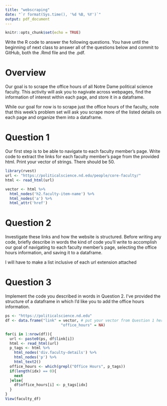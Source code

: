 ```yaml
---
title: "webscraping"
date: "`r format(Sys.time(), '%d %B, %Y')`"
output: pdf_document
---
```


```r
knitr::opts_chunk$set(echo = TRUE)
```

Write the R code to answer the following questions. You have until the beginning of next class to answer all of the questions below and commit to GitHub, both the .Rmd file and the .pdf.

# Overview

Our goal is to scrape the office hours of all Notre Dame political science faculty.  This activity will ask you to nagivate across webpages, find the information of interest within each page, and store it in a dataframe.

While our goal for now is to scrape just the office hours of the faculty, note that this week's problem set will ask you scrape more of the listed details on each page and organize them into a dataframe.

# Question 1

Our first step is to be able to navigate to each faculty member's page.  Write code to extract the links for each faculty member's page from the provided html.  Print your vector of strings.  There should be 50.

```r
library(rvest)
url <- "https://politicalscience.nd.edu/people/core-faculty/"
html <- read_html(url)

vector <- html %>% 
  html_nodes('h2.faculty-item-name') %>% 
  html_nodes('a') %>% 
  html_attr('href')
```

# Question 2

Investigate these links and how the website is structured.  Before writing any code, briefly describe in words the kind of code you'll write to accomplish our goal of navigating to each faculty member's page, selecting the office hours information, and saving it to a dataframe.

I will have to make a list inclusive of each url extension attached



# Question 3

Implement the code you described in words in Question 2.  I've provided the structure of a dataframe in which I'd like you to add the office hours information.

```r
ps <- "https://politicalscience.nd.edu"
df <- data.frame("link" = vector, # put your vector from Question 1 here!
                         "office_hours" = NA)

for(i in 1:nrow(df)){
  url <- paste0(ps, df$link[i])
  html <- read_html(url)
  p_tags <- html %>%
    html_nodes('div.faculty-details') %>%
    html_nodes('p') %>%
    html_text2()
  office_hours <- which(grepl("Office Hours", p_tags))
  if(length(idx) == 0){
    next
  }else{
    df$office_hours[i] <- p_tags[idx]
  }
}
View(faculty_df)
```

